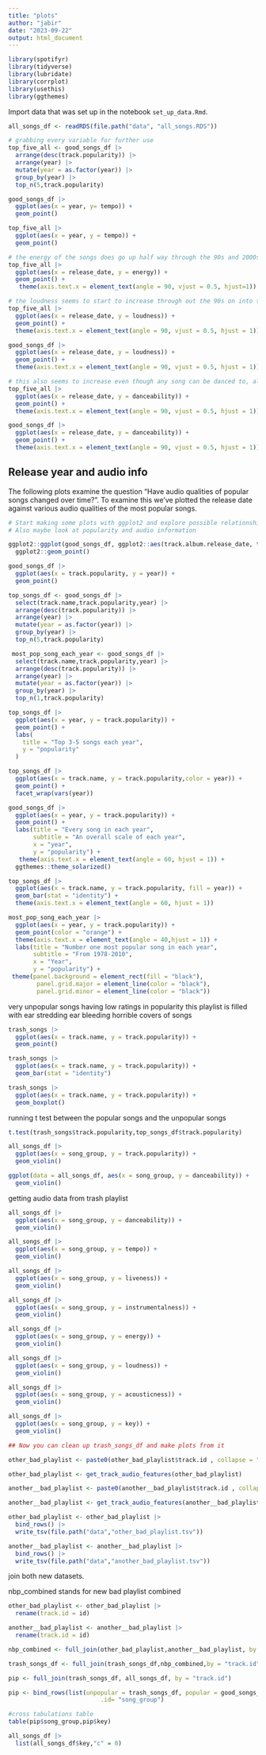 ```yaml
---
title: "plots"
author: "jabir"
date: "2023-09-22"
output: html_document
---
```



```r
library(spotifyr)
library(tidyverse)
library(lubridate)
library(corrplot)
library(usethis)
library(ggthemes)
```

Import data that was set up in the notebook `set_up_data.Rmd`. 

```r
all_songs_df <- readRDS(file.path("data", "all_songs.RDS"))
```

```r
# grabbing every variable for further use
top_five_all <- good_songs_df |>
  arrange(desc(track.popularity)) |>
  arrange(year) |>
  mutate(year = as.factor(year)) |>
  group_by(year) |>
  top_n(5,track.popularity)

good_songs_df |>
  ggplot(aes(x = year, y= tempo)) +
  geom_point()

top_five_all |>
  ggplot(aes(x = year, y = tempo)) +
  geom_point()

# the energy of the songs does go up half way through the 90s and 2000s but they do drop back down in the 2010s
top_five_all |>
  ggplot(aes(x = release_date, y = energy)) +
  geom_point() +
   theme(axis.text.x = element_text(angle = 90, vjust = 0.5, hjust=1))

# the loudness seems to start to increase through out the 90s on into the 2000s 
top_five_all |>
  ggplot(aes(x = release_date, y = loudness)) +
  geom_point() +
  theme(axis.text.x = element_text(angle = 90, vjust = 0.5, hjust = 1))

good_songs_df |>
  ggplot(aes(x = release_date, y = loudness)) +
  geom_point() +
  theme(axis.text.x = element_text(angle = 90, vjust = 0.5, hjust = 1))

# this also seems to increase even though any song can be danced to, also take note that there are less songs as the years increase
top_five_all |>
  ggplot(aes(x = release_date, y = danceability)) +
  geom_point() +
  theme(axis.text.x = element_text(angle = 90, vjust = 0.5, hjust = 1))

good_songs_df |>
  ggplot(aes(x = release_date, y = danceability)) +
  geom_point() +
  theme(axis.text.x = element_text(angle = 90, vjust = 0.5, hjust = 1))

```

## Release year and audio info
The following plots examine the question "Have audio qualities of popular songs changed over time?". To examine this we've plotted the release date against various audio qualities of the most popular songs. 
```r
# Start making some plots with ggplot2 and explore possible relationships between the year of the song and any other variable that we might have in the dataset that you think may be related in some way. 
# Also maybe look at popularity and audio information 

ggplot2::ggplot(good_songs_df, ggplot2::aes(track.album.release_date, track.popularity)) + 
  ggplot2::geom_point()

good_songs_df |>
  ggplot(aes(x = track.popularity, y = year)) +
  geom_point()

top_songs_df <- good_songs_df |>
  select(track.name,track.popularity,year) |>
  arrange(desc(track.popularity)) |>
  arrange(year) |>
  mutate(year = as.factor(year)) |>
  group_by(year) |>
  top_n(5,track.popularity)

 most_pop_song_each_year <- good_songs_df |>
  select(track.name,track.popularity,year) |>
  arrange(desc(track.popularity)) |>
  arrange(year) |>
  mutate(year = as.factor(year)) |>
  group_by(year) |>
  top_n(1,track.popularity)
```


```r
top_songs_df |>
  ggplot(aes(x = year, y = track.popularity)) +
  geom_point() +
  labs(
    title = "Top 3-5 songs each year",
    y = "popularity"
  )

top_songs_df |>
  ggplot(aes(x = track.name, y = track.popularity,color = year)) +
  geom_point() +
  facet_wrap(vars(year))

good_songs_df |>
  ggplot(aes(x = year, y = track.popularity)) +
  geom_point() +
  labs(title = "Every song in each year",
       subtitle = "An overall scale of each year",
       x = "year",
       y = "popularity") +
   theme(axis.text.x = element_text(angle = 60, hjust = 1)) +
  ggthemes::theme_solarized()

top_songs_df |>
  ggplot(aes(x = track.name, y = track.popularity, fill = year)) +
  geom_bar(stat = "identity") +
  theme(axis.text.x = element_text(angle = 60, hjust = 1))

most_pop_song_each_year |>
  ggplot(aes(x = year, y = track.popularity)) +
  geom_point(color = "orange") +
  theme(axis.text.x = element_text(angle = 40,hjust = 1)) +
  labs(title = "Number one most popular song in each year",
       subtitle = "From 1978-2010",
       x = "Year",
       y = "popularity") +
 theme(panel.background = element_rect(fill = "black"),
        panel.grid.major = element_line(color = "black"),
        panel.grid.minor = element_line(color = "black"))
```

very unpopular songs having low ratings in popularity this playlist is filled with ear stredding ear bleeding horrible covers of songs

```r
trash_songs |>
  ggplot(aes(x = track.name, y = track.popularity)) +
  geom_point()

trash_songs |>
  ggplot(aes(x = track.name, y = track.popularity)) +
  geom_bar(stat = "identity")

trash_songs |>
  ggplot(aes(x = track.name, y = track.popularity)) +
  geom_boxplot()
```

running t test between the popular songs and the unpopular songs

```r
t.test(trash_songs$track.popularity,top_songs_df$track.popularity)
```


```r
all_songs_df |>
  ggplot(aes(x = song_group, y = track.popularity)) +
  geom_violin()

ggplot(data = all_songs_df, aes(x = song_group, y = danceability)) +
  geom_violin()
```

getting audio data from trash playlist

```r
all_songs_df |>
  ggplot(aes(x = song_group, y = danceability)) +
  geom_violin()

all_songs_df |>
  ggplot(aes(x = song_group, y = tempo)) +
  geom_violin()

all_songs_df |>
  ggplot(aes(x = song_group, y = liveness)) +
  geom_violin()

all_songs_df |>
  ggplot(aes(x = song_group, y = instrumentalness)) +
  geom_violin()

all_songs_df |>
  ggplot(aes(x = song_group, y = energy)) +
  geom_violin()

all_songs_df |>
  ggplot(aes(x = song_group, y = loudness)) +
  geom_violin()

all_songs_df |>
  ggplot(aes(x = song_group, y = acousticness)) +
  geom_violin()

all_songs_df |>
  ggplot(aes(x = song_group, y = key)) +
  geom_violin()

## Now you can clean up trash_songs_df and make plots from it


```


```r
other_bad_playlist <- paste0(other_bad_playlist$track.id , collapse = ",")

other_bad_playlist <- get_track_audio_features(other_bad_playlist)

another__bad_playlist <- paste0(another__bad_playlist$track.id , collapse = ",")

another__bad_playlist <- get_track_audio_features(another__bad_playlist)
```


```r
other_bad_playlist <- other_bad_playlist |>
  bind_rows() |>
  write_tsv(file.path("data","other_bad_playlist.tsv"))

another__bad_playlist <- another__bad_playlist |>
  bind_rows() |>
  write_tsv(file.path("data","another_bad_playlist.tsv"))
```

join both new datasets. 

nbp_combined stands for new bad playlist combined

```r
other_bad_playlist <- other_bad_playlist |>
  rename(track.id = id)

another__bad_playlist <- another__bad_playlist |>
  rename(track.id = id)

nbp_combined <- full_join(other_bad_playlist,another__bad_playlist, by = "track.id")

trash_songs_df <- full_join(trash_songs_df,nbp_combined,by = "track.id")

pip <- full_join(trash_songs_df, all_songs_df, by = "track.id")

pip <- bind_rows(list(unpopular = trash_songs_df, popular = good_songs_df), 
                          .id= "song_group")

#cross tabulations table
table(pip$song_group,pip$key)

all_songs_df |>
  list(all_songs_df$key,"c" = 0)
```











